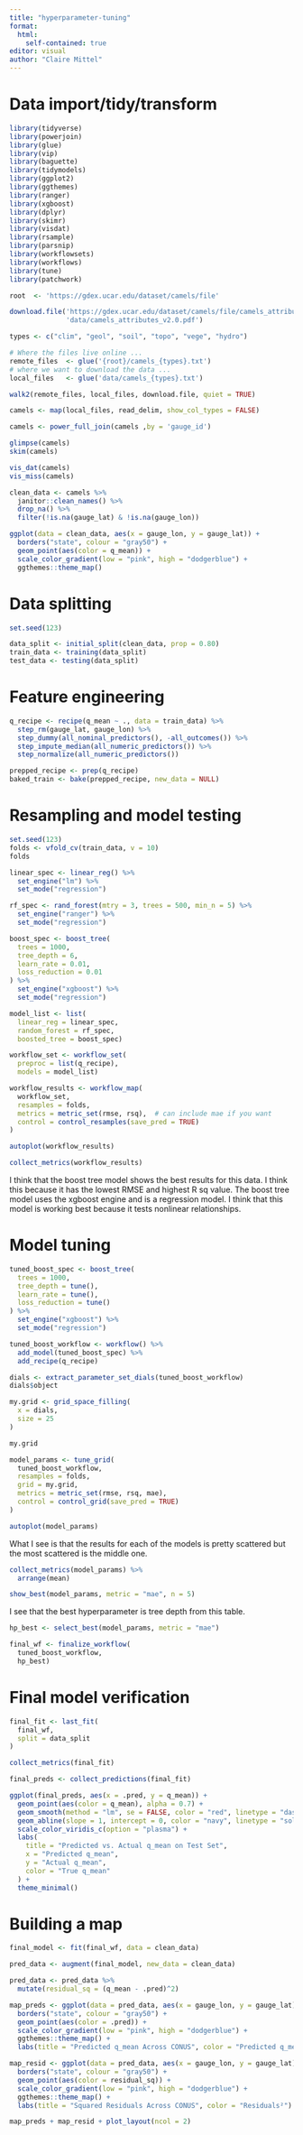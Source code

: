 ```yaml
---
title: "hyperparameter-tuning"
format: 
  html:
    self-contained: true
editor: visual
author: "Claire Mittel"
---
```


# Data import/tidy/transform

```r
library(tidyverse)
library(powerjoin)
library(glue)
library(vip)
library(baguette)
library(tidymodels)
library(ggplot2)
library(ggthemes)
library(ranger)
library(xgboost)
library(dplyr)
library(skimr)
library(visdat)
library(rsample)
library(parsnip)
library(workflowsets)
library(workflows)
library(tune)
library(patchwork)
```

```r
root  <- 'https://gdex.ucar.edu/dataset/camels/file'
```

```r
download.file('https://gdex.ucar.edu/dataset/camels/file/camels_attributes_v2.0.pdf', 
              'data/camels_attributes_v2.0.pdf')
```

```r
types <- c("clim", "geol", "soil", "topo", "vege", "hydro")
```

```r
# Where the files live online ...
remote_files  <- glue('{root}/camels_{types}.txt')
# where we want to download the data ...
local_files   <- glue('data/camels_{types}.txt')
```

```r
walk2(remote_files, local_files, download.file, quiet = TRUE)
```

```r
camels <- map(local_files, read_delim, show_col_types = FALSE) 
```

```r
camels <- power_full_join(camels ,by = 'gauge_id')
```

```r
glimpse(camels)
skim(camels)
```

```r
vis_dat(camels)
vis_miss(camels)
```

```r
clean_data <- camels %>%
  janitor::clean_names() %>% 
  drop_na() %>%              
  filter(!is.na(gauge_lat) & !is.na(gauge_lon)) 
```

```r
ggplot(data = clean_data, aes(x = gauge_lon, y = gauge_lat)) +
  borders("state", colour = "gray50") +
  geom_point(aes(color = q_mean)) +
  scale_color_gradient(low = "pink", high = "dodgerblue") +
  ggthemes::theme_map()
```

# Data splitting

```r
set.seed(123)
```

```r
data_split <- initial_split(clean_data, prop = 0.80)  
train_data <- training(data_split)
test_data <- testing(data_split)
```

# Feature engineering

```r
q_recipe <- recipe(q_mean ~ ., data = train_data) %>%
  step_rm(gauge_lat, gauge_lon) %>%
  step_dummy(all_nominal_predictors(), -all_outcomes()) %>%
  step_impute_median(all_numeric_predictors()) %>%
  step_normalize(all_numeric_predictors())
```

```r
prepped_recipe <- prep(q_recipe)
baked_train <- bake(prepped_recipe, new_data = NULL)
```

# Resampling and model testing

```r
set.seed(123)  
folds <- vfold_cv(train_data, v = 10)
folds
```

```r
linear_spec <- linear_reg() %>%
  set_engine("lm") %>%
  set_mode("regression")
```

```r
rf_spec <- rand_forest(mtry = 3, trees = 500, min_n = 5) %>%
  set_engine("ranger") %>%
  set_mode("regression")
```

```r
boost_spec <- boost_tree(
  trees = 1000,
  tree_depth = 6,
  learn_rate = 0.01,
  loss_reduction = 0.01
) %>%
  set_engine("xgboost") %>%
  set_mode("regression")
```

```r
model_list <- list(
  linear_reg = linear_spec,
  random_forest = rf_spec,
  boosted_tree = boost_spec)

workflow_set <- workflow_set(
  preproc = list(q_recipe), 
  models = model_list)
```

```r
workflow_results <- workflow_map(
  workflow_set,
  resamples = folds,
  metrics = metric_set(rmse, rsq),  # can include mae if you want
  control = control_resamples(save_pred = TRUE)
)
```

```r
autoplot(workflow_results)
```

```r
collect_metrics(workflow_results)
```

I think that the boost tree model shows the best results for this data. I think this because it has the lowest RMSE and highest R sq value. The boost tree model uses the xgboost engine and is a regression model. I think that this model is working best because it tests nonlinear relationships.

# Model tuning

```r
tuned_boost_spec <- boost_tree(
  trees = 1000, 
  tree_depth = tune(),      
  learn_rate = tune(),      
  loss_reduction = tune()   
) %>%
  set_engine("xgboost") %>%
  set_mode("regression")
```

```r
tuned_boost_workflow <- workflow() %>%
  add_model(tuned_boost_spec) %>%
  add_recipe(q_recipe)
```

```r
dials <- extract_parameter_set_dials(tuned_boost_workflow)
dials$object
```

```r
my.grid <- grid_space_filling(
  x = dials,
  size = 25
)
```

```r
my.grid
```

```r
model_params <- tune_grid(
  tuned_boost_workflow,      
  resamples = folds,          
  grid = my.grid,             
  metrics = metric_set(rmse, rsq, mae),
  control = control_grid(save_pred = TRUE)
)

autoplot(model_params)

```

What I see is that the results for each of the models is pretty scattered but the most scattered is the middle one.

```r
collect_metrics(model_params) %>%
  arrange(mean)
```

```r
show_best(model_params, metric = "mae", n = 5)
```

I see that the best hyperparameter is tree depth from this table.

```r
hp_best <- select_best(model_params, metric = "mae")
```

```r
final_wf <- finalize_workflow(
  tuned_boost_workflow, 
  hp_best)
```

# Final model verification

```r
final_fit <- last_fit(
  final_wf,
  split = data_split
)
```

```r
collect_metrics(final_fit)
```

```r
final_preds <- collect_predictions(final_fit)
```

```r
ggplot(final_preds, aes(x = .pred, y = q_mean)) +
  geom_point(aes(color = q_mean), alpha = 0.7) +
  geom_smooth(method = "lm", se = FALSE, color = "red", linetype = "dashed") +
  geom_abline(slope = 1, intercept = 0, color = "navy", linetype = "solid") +
  scale_color_viridis_c(option = "plasma") +
  labs(
    title = "Predicted vs. Actual q_mean on Test Set",
    x = "Predicted q_mean",
    y = "Actual q_mean",
    color = "True q_mean"
  ) +
  theme_minimal()
```

# Building a map

```r
final_model <- fit(final_wf, data = clean_data)
```

```r
pred_data <- augment(final_model, new_data = clean_data)
```

```r
pred_data <- pred_data %>%
  mutate(residual_sq = (q_mean - .pred)^2)
```

```r
map_preds <- ggplot(data = pred_data, aes(x = gauge_lon, y = gauge_lat)) +
  borders("state", colour = "gray50") +
  geom_point(aes(color = .pred)) +
  scale_color_gradient(low = "pink", high = "dodgerblue") +
  ggthemes::theme_map() +
  labs(title = "Predicted q_mean Across CONUS", color = "Predicted q_mean")
```

```r
map_resid <- ggplot(data = pred_data, aes(x = gauge_lon, y = gauge_lat)) +
  borders("state", colour = "gray50") +
  geom_point(aes(color = residual_sq)) +
  scale_color_gradient(low = "pink", high = "dodgerblue") +
  ggthemes::theme_map() +
  labs(title = "Squared Residuals Across CONUS", color = "Residuals²")
```

```r
map_preds + map_resid + plot_layout(ncol = 2)
```
